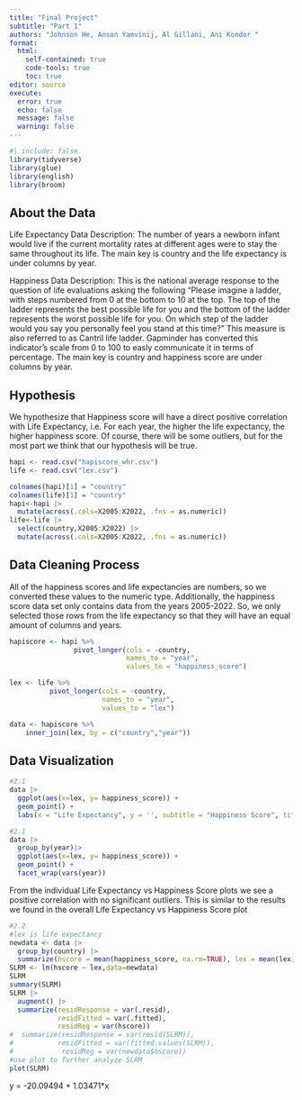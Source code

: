 ```yaml
---
title: "Final Project"
subtitle: "Part 1"
authors: "Johnson He, Anson Yamvinij, Al Gillani, Ani Kondor "
format: 
  html:
    self-contained: true
    code-tools: true
    toc: true
editor: source
execute: 
  error: true
  echo: false
  message: false
  warning: false
---
```


```r
#| include: false
library(tidyverse)
library(glue)
library(english)
library(broom)
```

## About the Data

Life Expectancy Data Description: The number of years a newborn infant would live if the current mortality rates at different ages were to stay the same throughout its life. The main key is country and the life expectancy is under columns by year.

Happiness Data Description: This is the national average response to the question of life evaluations asking the following “Please imagine a ladder, with steps numbered from 0 at the bottom to 10 at the top. The top of the ladder represents the best possible life for you and the bottom of the ladder represents the worst possible life for you. On which step of the ladder would you say you personally feel you stand at this time?” This measure is also referred to as Cantril life ladder. Gapminder has converted this indicator's scale from 0 to 100 to easly communicate it in terms of percentage. The main key is country and happiness score are under columns by year.

## Hypothesis
We hypothesize that Happiness score will have a direct positive correlation with Life Expectancy, i.e. For each year, the higher the life expectancy, the higher happiness score. Of course, there will be some outliers, but for the most part we think that our hypothesis will be true.
```r
hapi <- read.csv("hapiscore_whr.csv")
life <- read.csv("lex.csv")
```

```r
colnames(hapi)[1] = "country"
colnames(life)[1] = "country"
hapi<-hapi |>
  mutate(across(.cols=X2005:X2022, .fns = as.numeric)) 
life<-life |>
  select(country,X2005:X2022) |>
  mutate(across(.cols=X2005:X2022, .fns = as.numeric)) 
```
## Data Cleaning Process
All of the happiness scores and life expectancies are numbers, so we converted these values to the numeric type. Additionally, the happiness score data set only contains data from the years 2005-2022. So, we only selected those rows from the life expectancy so that they will have an equal amount of columns and years.

```r
hapiscore <- hapi %>% 
                pivot_longer(cols = -country, 
                             names_to = "year", 
                             values_to = "happiness_score")

lex <- life %>% 
          pivot_longer(cols = -country, 
                       names_to = "year", 
                       values_to = "lex")

```

```r
data <- hapiscore %>%
    inner_join(lex, by = c("country","year"))
```

## Data Visualization
```r
#2.1
data |>
  ggplot(aes(x=lex, y= happiness_score)) +
  geom_point() +
  labs(x = "Life Expectancy", y = '', subtitle = "Happiness Score", title = "Life Expectancy v.s Happiness Score")
```

```r
#2.1
data |>
  group_by(year)|>
  ggplot(aes(x=lex, y= happiness_score)) +
  geom_point() +
  facet_wrap(vars(year))
```
From the individual Life Expectancy vs Happiness Score plots we see a positive correlation with no significant outliers. This is similar to the results we found in the overall Life Expectancy vs Happiness Score plot

```r
#2.2
#lex is life expectancy
newdata <- data |>
  group_by(country) |>
  summarize(hscore = mean(happiness_score, na.rm=TRUE), lex = mean(lex))
SLRM <- lm(hscore ~ lex,data=newdata)
SLRM
summary(SLRM)
SLRM |>
  augment() |>
  summarize(residResponse = var(.resid),
            residFitted = var(.fitted),
            residReg = var(hscore))
#  summarize(residResponse = var(resid(SLRM)),
#           residFitted = var(fitted.values(SLRM)),
#            residReg = var(newdata$hscore))
#use plot to further analyze SLRM
plot(SLRM)
```
y = -20.09494 + 1.03471*x